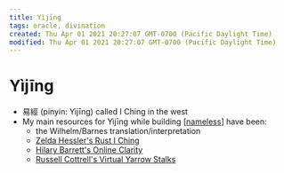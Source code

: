 ```yaml
---
title: Yìjīng
tags: oracle, divination
created: Thu Apr 01 2021 20:27:07 GMT-0700 (Pacific Daylight Time)
modified: Thu Apr 01 2021 20:27:07 GMT-0700 (Pacific Daylight Time)
---
```


# Yìjīng

- 易經 (pinyin: Yìjīng) called I Ching in the west
- My main resources for Yìjīng while building [[nameless]] have been:
  - the Wilhelm/Barnes translation/interpretation
  - [Zelda Hessler's Rust I Ching](https://github.com/Velfi/i-ching)
  - [Hilary Barrett's Online Clarity](https://www.onlineclarity.co.uk)
  - [Russell Cottrell's Virtual Yarrow Stalks](http://www.russellcottrell.com/VirtualYarrowStalks/)

[//begin]: # "Autogenerated link references for markdown compatibility"
[nameless]: ../../projects/nameless "Nameless"
[//end]: # "Autogenerated link references"